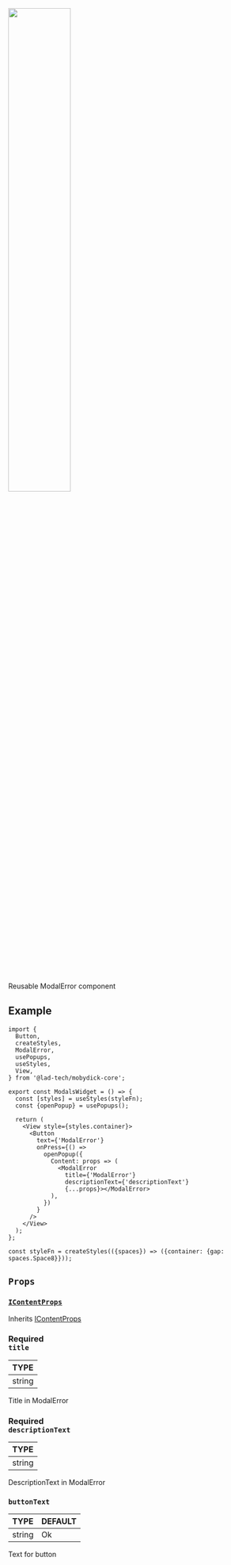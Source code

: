 
<img src={ModalError} width="50%"/>

Reusable ModalError component

## Example

```tsx
import {
  Button,
  createStyles,
  ModalError,
  usePopups,
  useStyles,
  View,
} from '@lad-tech/mobydick-core';

export const ModalsWidget = () => {
  const [styles] = useStyles(styleFn);
  const {openPopup} = usePopups();

  return (
    <View style={styles.container}>
      <Button
        text={'ModalError'}
        onPress={() =>
          openPopup({
            Content: props => (
              <ModalError
                title={'ModalError'}
                descriptionText={'descriptionText'}
                {...props}></ModalError>
            ),
          })
        }
      />
    </View>
  );
};

const styleFn = createStyles(({spaces}) => ({container: {gap: spaces.Space8}}));

```

## `Props`

### [`IContentProps`](https://github.com/lad-tech/mobydick/blob/main/packages/core/src/popups/types.ts#L6)

Inherits [IContentProps](https://github.com/lad-tech/mobydick/blob/main/packages/core/src/popups/types.ts#L11)

### <div class="label required basic">Required</div>**`title`**

| TYPE   |
|:-------|
| string |

Title in ModalError

### <div class="label required basic">Required</div>**`descriptionText`**

| TYPE   |
|:-------|
| string |

DescriptionText in ModalError

### `buttonText`

| TYPE   | DEFAULT |
|:-------|:--------|
| string | Ok      |

Text for button
